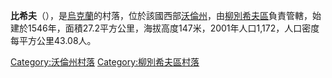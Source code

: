 {{coord|51|44|54|N|25|16|22|E|scale:30000|display=title}}

'''比希夫'''（{{lang-uk|Бихів}}），是[[烏克蘭|烏克蘭]]的村落，位於該國西部[[沃倫州|沃倫州]]，由[[柳別希夫區|柳別希夫區]]負責管轄，始建於1546年，面積27.2平方公里，海拔高度147米，2001年人口1,172，人口密度每平方公里43.08人。

[[Category:沃倫州村落|Category:沃倫州村落]]
[[Category:柳別希夫區村落|Category:柳別希夫區村落]]


{{Volyn-geo-stub}}